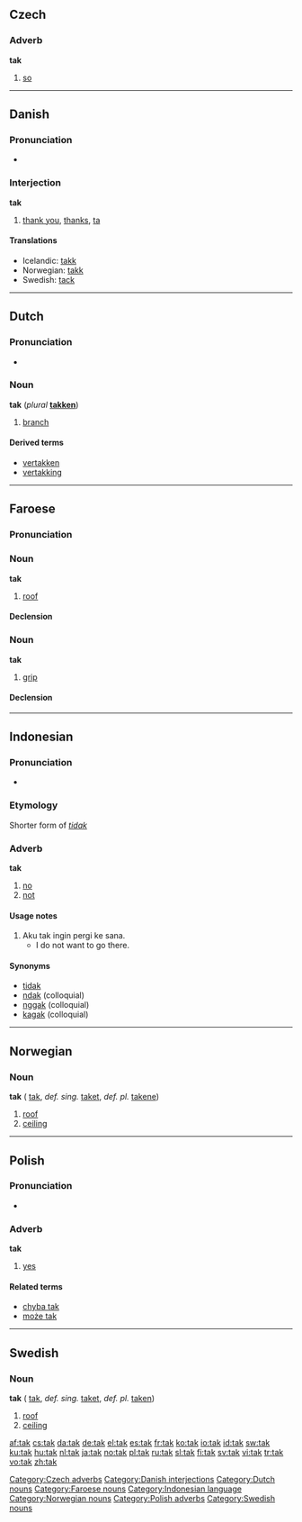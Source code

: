 ==Czech==

===Adverb===
'''tak'''

# [[so]]

[[Category:Czech adverbs]]

----

==Danish==

===Pronunciation===
*{{IPA|/tak/}}

===Interjection===
'''tak'''

# [[thank you]], [[thanks]], [[ta]]

<!-- please do not remove the cognate translations -->

====Translations====
*Icelandic: [[takk]]
*Norwegian: [[takk]]
*Swedish: [[tack]]

[[Category:Danish interjections]]

----

==Dutch==

===Pronunciation===
*{{IPA|/tak/}}

===Noun===
'''tak''' {{m}} (''plural'' '''[[takken]]''')

# [[branch]]

====Derived terms====
* [[vertakken]]
* [[vertakking]]

[[Category:Dutch nouns]]

----

==Faroese==

===Pronunciation===
{{IPA|[tɛak]}}

===Noun===
'''tak''' {{n}}

# [[roof]]

====Declension====
{{fo-decl-noun-n5|t|a|k|ø}}

===Noun===
'''tak''' {{n}}

# [[grip]]

====Declension====
{{fo-decl-noun-n5|t|a|k|ø}}

[[Category:Faroese nouns]]

----

==Indonesian==

===Pronunciation===
*{{IPA|/tak/}}

===Etymology===
Shorter form of ''[[tidak]]''

===Adverb===
'''tak'''

# [[no]]
# [[not]]

====Usage notes====
# Aku tak ingin pergi ke sana.
#* I do not want to go there.

====Synonyms====
* [[tidak]]
* [[ndak]] (colloquial)
* [[nggak]] (colloquial)
* [[kagak]] (colloquial)

[[Category:Indonesian language]]

----

==Norwegian==

===Noun===
'''tak''' {{n}} ({{p}} [[tak]], ''def. sing.'' [[taket]], ''def. pl.'' [[takene]])

# [[roof]]
# [[ceiling]]

[[Category:Norwegian nouns]]

----

==Polish==

===Pronunciation===
*{{Audio-IPA|pl-tak.ogg|/tak/}}

===Adverb===
'''tak'''

# [[yes]]

====Related terms====
*[[chyba tak]]
*[[może tak]]

[[Category:Polish adverbs]]

----

==Swedish==

===Noun===
'''tak''' {{n}} ({{p}} [[tak]], ''def. sing.'' [[taket]], ''def. pl.'' [[taken]])

# [[roof]]
# [[ceiling]]

[[Category:Swedish nouns]]

[[af:tak]]
[[cs:tak]]
[[da:tak]]
[[de:tak]]
[[el:tak]]
[[es:tak]]
[[fr:tak]]
[[ko:tak]]
[[io:tak]]
[[id:tak]]
[[sw:tak]]
[[ku:tak]]
[[hu:tak]]
[[nl:tak]]
[[ja:tak]]
[[no:tak]]
[[pl:tak]]
[[ru:tak]]
[[sl:tak]]
[[fi:tak]]
[[sv:tak]]
[[vi:tak]]
[[tr:tak]]
[[vo:tak]]
[[zh:tak]]